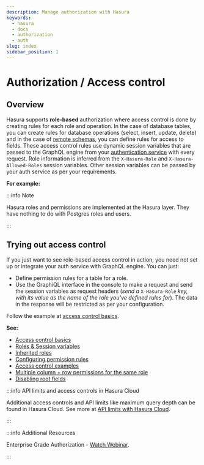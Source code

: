 ```yaml
---
description: Manage authorization with Hasura
keywords:
  - hasura
  - docs
  - authorization
  - auth
slug: index
sidebar_position: 1
---
```



# Authorization / Access control

## Overview

Hasura supports **role-based** authorization where access control is done by creating rules for each role and operation. In the case of database tables, you can create rules for database operations (select, insert, update, delete) and in the case of [remote schemas](/graphql/core/remote-schemas/index.mdx), you can define rules for access to fields. These access control rules use dynamic session
variables that are passed to the GraphQL engine from your
[authentication service](/graphql/core/auth/authentication/index.mdx) with every request. Role information is inferred from the `X-Hasura-Role` and `X-Hasura-Allowed-Roles` session variables. Other session variables can be passed by your auth service as per your requirements.

**For example:**

<Thumbnail
  src="/img/graphql/core/auth/hasura-perms.png"
  alt="Create a permission rule"
  width="800px"
/>

:::info Note

Hasura roles and permissions are implemented at the Hasura layer. They
have nothing to do with Postgres roles and users.

:::

## Trying out access control

If you just want to see role-based access control in action, you need
not set up or integrate your auth service with GraphQL engine. You can
just:

-   Define permission rules for a table for a role.
-   Use the GraphiQL interface in the console to make a request and send
    the session variables as request headers (*send a* `X-Hasura-Role`
    *key, with its value as the name of the role you've defined rules
    for*). The data in the response will be restricted as per your
    configuration.

Follow the example at [access control basics](/graphql/core/auth/authorization/basics.mdx).

**See:**

- [Access control basics](/graphql/core/auth/authorization/basics.mdx)
- [Roles & Session variables](/graphql/core/auth/authorization/roles-variables.mdx)
- [Inherited roles](/graphql/core/auth/authorization/inherited-roles.mdx)
- [Configuring permission rules](/graphql/core/auth/authorization/permission-rules.mdx)
- [Access control examples](/graphql/core/auth/authorization/common-roles-auth-examples.mdx)
- [Multiple column + row permissions for the same role](/graphql/core/auth/authorization/role-multiple-rules.mdx)
- [Disabling root fields](/graphql/core/auth/authorization/disabling-root-fields.mdx)

:::info API limits and access controls in Hasura Cloud

Additional access controls and API limits like maximum query depth can
be found in Hasura Cloud. See more at
[API limits with Hasura Cloud](/graphql/cloud/security/api-limits.mdx).

:::

:::info Additional Resources

Enterprise Grade Authorization - [Watch Webinar](https://hasura.io/events/webinar/authorization-modeling-hasura/?pg=docs&plcmt=body&cta=watch-webinar&tech=).

:::
